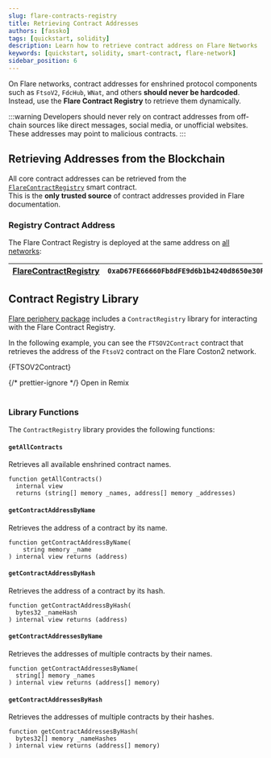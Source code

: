 ```yaml
---
slug: flare-contracts-registry
title: Retrieving Contract Addresses
authors: [fassko]
tags: [quickstart, solidity]
description: Learn how to retrieve contract address on Flare Networks
keywords: [quickstart, solidity, smart-contract, flare-network]
sidebar_position: 6
---
```



On Flare networks, contract addresses for enshrined protocol components such as `FtsoV2`, `FdcHub`, `WNat`, and others **should never be hardcoded**.
Instead, use the **Flare Contract Registry** to retrieve them dynamically.

:::warning
Developers should never rely on contract addresses from off-chain sources like direct messages, social media, or unofficial websites. These addresses may point to malicious contracts.
:::

## Retrieving Addresses from the Blockchain

All core contract addresses can be retrieved from the [`FlareContractRegistry`](/network/solidity-reference/IFlareContractRegistry) smart contract.  
This is the **only trusted source** of contract addresses provided in Flare documentation.

### Registry Contract Address

The Flare Contract Registry is deployed at the same address on [all networks](/network/solidity-reference):

| [FlareContractRegistry](/network/solidity-reference/IFlareContractRegistry) | `0xaD67FE66660Fb8dFE9d6b1b4240d8650e30F6019` |
| --------------------------------------------------------------------------- | -------------------------------------------- |

## Contract Registry Library

[Flare periphery package](https://www.npmjs.com/package/@flarenetwork/flare-periphery-contracts) includes a `ContractRegistry` library for interacting with the Flare Contract Registry.

In the following example, you can see the `FTSOV2Contract` contract that retrieves the address of the `FtsoV2` contract on the Flare Coston2 network.

<CodeBlock language="solidity" title="contracts/FTSOV2Contract.sol">
  {FTSOV2Contract}
</CodeBlock>

{/* prettier-ignore */}
<Remix fileName="FTSOV2Contract.sol">Open in Remix</Remix>
<br></br>

### Library Functions

The `ContractRegistry` library provides the following functions:

#### `getAllContracts`

Retrieves all available enshrined contract names.

```solidity
function getAllContracts()
  internal view
  returns (string[] memory _names, address[] memory _addresses)
```

#### `getContractAddressByName`

Retrieves the address of a contract by its name.

```solidity
function getContractAddressByName(
    string memory _name
) internal view returns (address)
```

#### `getContractAddressByHash`

Retrieves the address of a contract by its hash.

```solidity
function getContractAddressByHash(
  bytes32 _nameHash
) internal view returns (address)
```

#### `getContractAddressesByName`

Retrieves the addresses of multiple contracts by their names.

```solidity
function getContractAddressesByName(
  string[] memory _names
) internal view returns (address[] memory)
```

#### `getContractAddressesByHash`

Retrieves the addresses of multiple contracts by their hashes.

```solidity
function getContractAddressesByHash(
  bytes32[] memory _nameHashes
) internal view returns (address[] memory)
```
